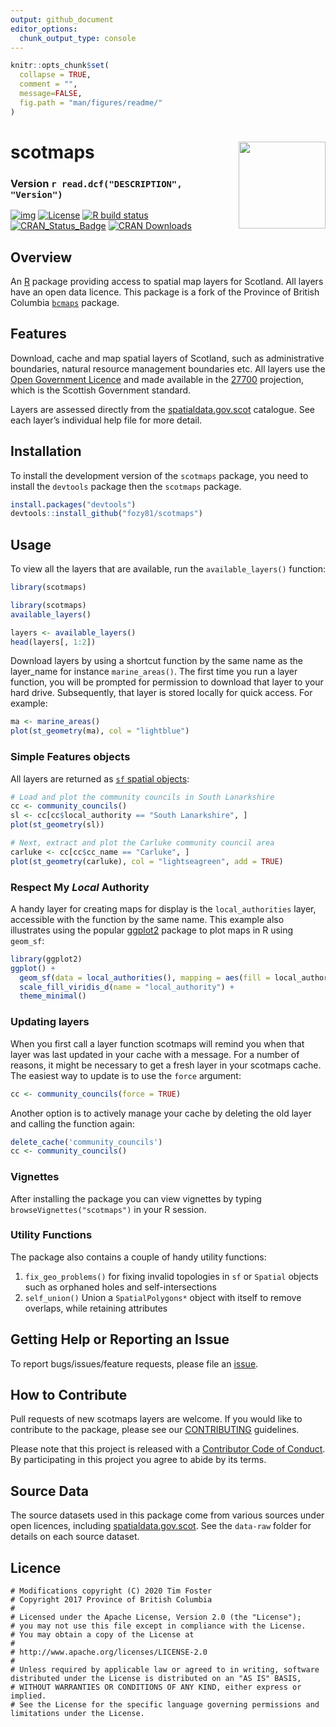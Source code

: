 ```yaml
---
output: github_document
editor_options: 
  chunk_output_type: console
---
```

<!-- README.md is generated from README.Rmd. Please edit that file and re-knit-->

```r
knitr::opts_chunk$set(
  collapse = TRUE,
  comment = "",
  message=FALSE,
  fig.path = "man/figures/readme/"
)
```

# scotmaps [<img src="man/figures/readme/scotmaps-sticker.png" height="139" align="right"/>](https://fozy81.github.io/scotmaps)

### Version `r read.dcf("DESCRIPTION", "Version")`

<!-- badges: start -->
[![img](https://img.shields.io/badge/Lifecycle-Experimental-339999)](https://github.com/bcgov/repomountie/blob/8b2ebdc9756819625a56f7a426c29f99b777ab1d/doc/state-badges.md)
[![License](https://img.shields.io/badge/License-Apache%202.0-blue.svg)](https://opensource.org/licenses/Apache-2.0)
[![R build status](https://github.com/fozy81/scotmaps/workflows/R-CMD-check/badge.svg)](https://github.com/fozy81/scotmaps/actions)
[![CRAN\_Status\_Badge](https://www.r-pkg.org/badges/version/scotmaps)](https://cran.r-project.org/package=scotmaps)
[![CRAN
Downloads](https://cranlogs.r-pkg.org/badges/scotmaps?color=brightgreen)](https://CRAN.R-project.org/package=scotmaps)
<!-- badges: end -->


## Overview

An [R](http://r-project.org) package providing access to spatial map layers for Scotland. All layers have an open data licence. This
package is a fork of the Province of British Columbia
[`bcmaps`](https://github.com/bcgov/bcmaps) package.

## Features

Download, cache and map spatial layers of Scotland, such as administrative
boundaries, natural resource management boundaries etc. All layers use
the [Open Government Licence](http://www.nationalarchives.gov.uk/doc/open-government-licence/version/3/) and made available in the [27700](https://spatialreference.org/ref/epsg/27700) projection, which is the
Scottish Government standard.

Layers are assessed directly from the
[spatialdata.gov.scot](https://www.spatialdata.gov.scot/) catalogue. See each
layer's individual help file for more detail.

## Installation

To install the development version of the `scotmaps` package, you need to
install the `devtools` package then the `scotmaps` package.

```r
install.packages("devtools")
devtools::install_github("fozy81/scotmaps")
```

## Usage

To view all the layers that are available, run the `available_layers()`
function:
```r
library(scotmaps)
```

```r
library(scotmaps)
available_layers()
```

```r
layers <- available_layers()
head(layers[, 1:2])
```

Download layers by using a shortcut function by the same name as the layer_name for instance `marine_areas()`. The first time you run a layer
function, you will be prompted for permission to download that layer to your
hard drive. Subsequently, that layer is stored locally for quick access. For
example:

```r
ma <- marine_areas()
plot(st_geometry(ma), col = "lightblue")
```

### Simple Features objects

All layers are returned as [`sf` spatial objects](https://cran.r-project.org/package=sf):

```r
# Load and plot the community councils in South Lanarkshire
cc <- community_councils()
sl <- cc[cc$local_authority == "South Lanarkshire", ]
plot(st_geometry(sl))

# Next, extract and plot the Carluke community council area
carluke <- cc[cc$cc_name == "Carluke", ]
plot(st_geometry(carluke), col = "lightseagreen", add = TRUE)
```

### Respect My *Local* Authority

A handy layer for creating maps for display is the `local_authorities` layer,
accessible with the function by the same name. This example also illustrates
using the popular [ggplot2](https://ggplot2.tidyverse.org/) package to plot maps
in R using `geom_sf`:

```r
library(ggplot2)
ggplot() + 
  geom_sf(data = local_authorities(), mapping = aes(fill = local_authority)) + 
  scale_fill_viridis_d(name = "local_authority") +
  theme_minimal()
```

### Updating layers

When you first call a layer function scotmaps will remind you when that layer
was last updated in your cache with a message. For a number of reasons, it might
be necessary to get a fresh layer in your scotmaps cache. The easiest way to
update is to use the `force` argument:
```r
cc <- community_councils(force = TRUE)
```

Another option is to actively manage your cache by deleting the old layer and calling the function again:
```r
delete_cache('community_councils')
cc <- community_councils()
```

### Vignettes

After installing the package you can view vignettes by typing `browseVignettes("scotmaps")` in your R session.

### Utility Functions

The package also contains a couple of handy utility functions:

1. `fix_geo_problems()` for fixing invalid topologies in `sf` or `Spatial` objects 
such as orphaned holes and self-intersections
2. `self_union()` Union a `SpatialPolygons*` object with itself to remove overlaps, while retaining attributes

## Getting Help or Reporting an Issue

To report bugs/issues/feature requests, please file an [issue](https://github.com/fozy81/scotmaps/issues/).

## How to Contribute

Pull requests of new scotmaps layers are welcome.
If you would like to contribute to the package, please see our 
[CONTRIBUTING](https://github.com/fozy81/scotmaps/blob/master/CONTRIBUTING.md) guidelines.

Please note that this project is released with a [Contributor Code of Conduct](https://github.com/fozy81/scotmaps/blob/master/CODE_OF_CONDUCT.md). By participating in this project you agree to abide by its terms.

## Source Data
The source datasets used in this package come from various sources under open licences, including [spatialdata.gov.scot](https://www.spatialdata.gov.scot/). See the `data-raw` folder for details on each source dataset.

## Licence

    # Modifications copyright (C) 2020 Tim Foster
    # Copyright 2017 Province of British Columbia
    # 
    # Licensed under the Apache License, Version 2.0 (the "License");
    # you may not use this file except in compliance with the License.
    # You may obtain a copy of the License at
    # 
    # http://www.apache.org/licenses/LICENSE-2.0
    # 
    # Unless required by applicable law or agreed to in writing, software distributed under the License is distributed on an "AS IS" BASIS,
    # WITHOUT WARRANTIES OR CONDITIONS OF ANY KIND, either express or implied.
    # See the License for the specific language governing permissions and limitations under the License.
